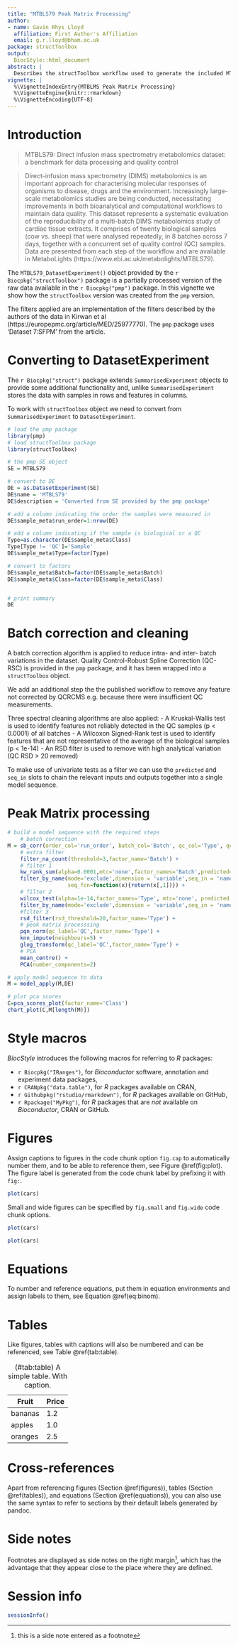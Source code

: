 ```yaml
---
title: "MTBLS79 Peak Matrix Processing"
author:
- name: Gavin Rhys Lloyd
  affiliation: First Author's Affiliation
  email: g.r.lloyd@bham.ac.uk
package: structToolbox
output:
  BiocStyle::html_document
abstract: |
  Describes the structToolbox workflow used to generate the included MTBLS79 dataset from the raw data provided by the pmp package.
vignette: |
  %\VignetteIndexEntry{MTBLMS Peak Matrix Processing}
  %\VignetteEngine{knitr::rmarkdown}
  %\VignetteEncoding{UTF-8}
---
```


# Introduction
> MTBLS79: Direct infusion mass spectrometry metabolomics dataset: a benchmark for data processing and quality control

> Direct-infusion mass spectrometry (DIMS) metabolomics is an important approach for characterising molecular responses of organisms to disease, drugs and the environment. Increasingly large-scale metabolomics studies are being conducted, necessitating improvements in both bioanalytical and computational workflows to maintain data quality. This dataset represents a systematic evaluation of the reproducibility of a multi-batch DIMS metabolomics study of cardiac tissue extracts. It comprises of twenty biological samples (cow vs. sheep) that were analysed repeatedly, in 8 batches across 7 days, together with a concurrent set of quality control (QC) samples. Data are presented from each step of the workflow and are available in MetaboLights (https://www.ebi.ac.uk/metabolights/MTBLS79).

The `MTBLS79_DatasetExperiment()` object provided by the `r Biocpkg("structToolbox")` package is a partially processed version of the raw data available in the `r Biocpkg("pmp")` package. In this vignette we show how the `structToolbox` version was created from the `pmp` version.

The filters applied are an implementation of the filters described by the authors of the data in Kirwan et al (https://europepmc.org/article/MED/25977770). The `pmp` package uses 'Dataset 7:SFPM' from the article.

# Converting to DatasetExperiment
The `r Biocpkg("struct")` package extends `SummarisedExperiment` objects to provide some additional functionality and, unlike `SummarisedExperiment` stores the data with samples in rows and features in columns.

To work with `structToolbox` object we need to convert from `SummarisedExperiment` to `DatasetExperiment`.

```r
# load the pmp package
library(pmp)
# load structToolbox package
library(structToolbox)

# the pmp SE object
SE = MTBLS79

# convert to DE
DE = as.DatasetExperiment(SE)
DE$name = 'MTBLS79'
DE$description = 'Converted from SE provided by the pmp package'

# add a column indicating the order the samples were measured in
DE$sample_meta$run_order=1:nrow(DE)

# add a column indicating if the sample is biological or a QC
Type=as.character(DE$sample_meta$Class)
Type[Type != 'QC']='Sample'
DE$sample_meta$Type=factor(Type)

# convert to factors
DE$sample_meta$Batch=factor(DE$sample_meta$Batch)
DE$sample_meta$Class=factor(DE$sample_meta$Class)


# print summary
DE
```
# Batch correction and cleaning
A batch correction algorithm is applied to reduce intra- and inter- batch variations in the dataset.
Quality Control-Robust Spline Correction (QC-RSC) is provided in the `pmp` package, and it has been
wrapped into a `structToolbox` object.

We add an additional step the the published workflow to remove any feature not corrected by QCRCMS e.g. because there were insufficient QC measurements. 

Three spectral cleaning algorithms are also applied:
- A Kruskal-Wallis test is used to identify features not reliably detected in the QC samples (p < 0.0001) of all batches
- A Wilcoxon Signed-Rank test is used to identify features that are not representative of the average of the biological samples (p < 1e-14)
- An RSD filter is used to remove with high analytical variation (QC RSD > 20 removed)

To make use of univariate tests as a filter we can use the `predicted` and `seq_in` slots to chain the relevant inputs and outputs together into a single model sequence.

# Peak Matrix processing


```r
# build a model sequence with the required steps
    # batch correction
M = sb_corr(order_col='run_order', batch_col='Batch', qc_col='Type', qc_label='QC') +
    # extra filter
    filter_na_count(threshold=3,factor_name='Batch') + 
    # filter 1
    kw_rank_sum(alpha=0.0001,mtc='none',factor_names='Batch',predicted='significant') +
    filter_by_name(mode='exclude',dimension = 'variable',seq_in = 'names', names=character(0),
                   seq_fcn=function(x){return(x[,1])}) +
    # filter 2
    wilcox_test(alpha=1e-14,factor_names='Type', mtc='none', predicted = 'significant') +
    filter_by_name(mode='exclude',dimension = 'variable',seq_in = 'names', names=character(0)) +
    #filter 3
    rsd_filter(rsd_threshold=20,factor_name='Type') +
    # peak matrix processsing
    pqn_norm(qc_label='QC',factor_name='Type') + 
    knn_impute(neighbours=5) +
    glog_transform(qc_label='QC',factor_name='Type') +
    # PCA
    mean_centre() + 
    PCA(number_components=2)

# apply model sequence to data
M = model_apply(M,DE)

# plot pca scores
C=pca_scores_plot(factor_name='Class')
chart_plot(C,M[length(M)])


```


# Style macros

_BiocStyle_ introduces the following macros for referring to _R_ packages:

* `r Biocpkg("IRanges")`, for _Bioconductor_ software, annotation and experiment data packages,
* `r CRANpkg("data.table")`, for _R_ packages available on CRAN,
* `r Githubpkg("rstudio/rmarkdown")`, for _R_ packages available on GitHub,
* `r Rpackage("MyPkg")`, for _R_ packages that are _not_ available on _Bioconductor_, CRAN or GitHub.


# Figures

Assign captions to figures in the code chunk option `fig.cap` to automatically number them, and to be able to reference them, see Figure \@ref(fig:plot). The figure label is generated from the code chunk label by prefixing it with `fig:`.

```r
plot(cars)
```

Small and wide figures can be specified by `fig.small` and `fig.wide` code chunk options.

```r
plot(cars)
```

```r
plot(cars)
```


# Equations

To number and reference equations, put them in equation environments and assign labels to them, see Equation \@ref(eq:binom).

\begin{equation}
  f\left(k\right) = \binom{n}{k} p^k\left(1-p\right)^{n-k}
  (\#eq:binom)
\end{equation}


# Tables

Like figures, tables with captions will also be numbered and can be referenced, see Table \@ref(tab:table).

Fruit   | Price
------- | -----
bananas | 1.2
apples  | 1.0
oranges | 2.5

: (\#tab:table) A simple table. With caption.


# Cross-references

Apart from referencing figures (Section \@ref(figures)), tables (Section \@ref(tables)), and equations (Section \@ref(equations)), you can also use the same syntax to refer to sections by their default labels generated by pandoc.


# Side notes

Footnotes are displayed as side notes on the right margin^[this is a side note entered as a footnote], which has the advantage that they appear close to the place where they are defined.


# Session info {.unnumbered}

```r
sessionInfo()
```
